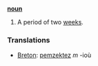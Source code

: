 '''[[noun]]'''

# A period of two [[week]]s.

===Translations===

* [[Breton]]: [[pemzektez]] ''m'' -ioù
